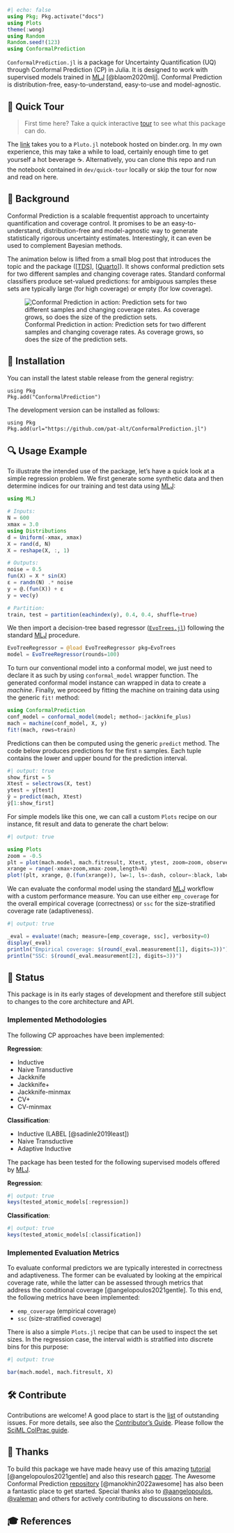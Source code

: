 ```julia
#| echo: false
using Pkg; Pkg.activate("docs")
using Plots
theme(:wong)
using Random
Random.seed!(123)
using ConformalPrediction
```

`ConformalPrediction.jl` is a package for Uncertainty Quantification (UQ) through Conformal Prediction (CP) in Julia. It is designed to work with supervised models trained in [MLJ](https://alan-turing-institute.github.io/MLJ.jl/dev/) [@blaom2020mlj]. Conformal Prediction is distribution-free, easy-to-understand, easy-to-use and model-agnostic. 

## 🏃 Quick Tour

> First time here? Take a quick interactive [tour](https://binder.plutojl.org/v0.19.12/open?url=https%253A%252F%252Fraw.githubusercontent.com%252Fpat-alt%252FConformalPrediction.jl%252Fmain%252Fdev%252Fquick_tour%252Fnotebook.jl) to see what this package can do. 

The [link](https://binder.plutojl.org/v0.19.12/open?url=https%253A%252F%252Fraw.githubusercontent.com%252Fpat-alt%252FConformalPrediction.jl%252Fmain%252Fdev%252Fquick_tour%252Fnotebook.jl) takes you to a `Pluto.jl` notebook hosted on binder.org. In my own experience, this may take a while to load, certainly enough time to get yourself a hot beverage ☕. Alternatively, you can clone this repo and run the notebook contained in `dev/quick-tour` locally or skip the tour for now and read on here.

## 📖 Background

Conformal Prediction is a scalable frequentist approach to uncertainty quantification and coverage control. It promises to be an easy-to-understand, distribution-free and model-agnostic way to generate statistically rigorous uncertainty estimates. Interestingly, it can even be used to complement Bayesian methods.

The animation below is lifted from a small blog post that introduces the topic and the package ([[TDS](https://towardsdatascience.com/conformal-prediction-in-julia-351b81309e30)], [[Quarto](https://www.paltmeyer.com/blog/posts/conformal-prediction/#fig-anim)]). It shows conformal prediction sets for two different samples and changing coverage rates. Standard conformal classifiers produce set-valued predictions: for ambiguous samples these sets are typically large (for high coverage) or empty (for low coverage).

![Conformal Prediction in action: Prediction sets for two different samples and changing coverage rates. As coverage grows, so does the size of the prediction sets.](https://raw.githubusercontent.com/pat-alt/blog/main/posts/conformal-prediction/www/medium.gif)

## 🚩 Installation 

You can install the latest stable release from the general registry:

```.julia
using Pkg
Pkg.add("ConformalPrediction")
```

The development version can be installed as follows:

```.julia
using Pkg
Pkg.add(url="https://github.com/pat-alt/ConformalPrediction.jl")
```

## 🔍 Usage Example 

To illustrate the intended use of the package, let's have a quick look at a simple regression problem. We first generate some synthetic data and then determine indices for our training and test data using [MLJ](https://alan-turing-institute.github.io/MLJ.jl/dev/):

```julia
using MLJ

# Inputs:
N = 600
xmax = 3.0
using Distributions
d = Uniform(-xmax, xmax)
X = rand(d, N)
X = reshape(X, :, 1)

# Outputs:
noise = 0.5
fun(X) = X * sin(X)
ε = randn(N) .* noise
y = @.(fun(X)) + ε
y = vec(y)

# Partition:
train, test = partition(eachindex(y), 0.4, 0.4, shuffle=true)
```

We then import a decision-tree based regressor ([`EvoTrees.jl`](https://github.com/Evovest/EvoTrees.jl)) following the standard [MLJ](https://alan-turing-institute.github.io/MLJ.jl/dev/) procedure.

```julia
EvoTreeRegressor = @load EvoTreeRegressor pkg=EvoTrees
model = EvoTreeRegressor(rounds=100) 
```

To turn our conventional model into a conformal model, we just need to declare it as such by using `conformal_model` wrapper function. The generated conformal model instance can wrapped in data to create a *machine*. Finally, we proceed by fitting the machine on training data using the generic `fit!` method:

```julia
using ConformalPrediction
conf_model = conformal_model(model; method=:jackknife_plus)
mach = machine(conf_model, X, y)
fit!(mach, rows=train)
```

Predictions can then be computed using the generic `predict` method. The code below produces predictions for the first `n` samples. Each tuple contains the lower and upper bound for the prediction interval. 

```julia
#| output: true
show_first = 5
Xtest = selectrows(X, test)
ytest = y[test]
ŷ = predict(mach, Xtest)
ŷ[1:show_first]
```

For simple models like this one, we can call a custom `Plots` recipe on our instance, fit result and data to generate the chart below:

```julia
#| output: true

using Plots
zoom = -0.5
plt = plot(mach.model, mach.fitresult, Xtest, ytest, zoom=zoom, observed_lab="Test points")
xrange = range(-xmax+zoom,xmax-zoom,length=N)
plot!(plt, xrange, @.(fun(xrange)), lw=1, ls=:dash, colour=:black, label="Ground truth")
```

We can evaluate the conformal model using the standard [MLJ](https://alan-turing-institute.github.io/MLJ.jl/dev/) workflow with a custom performance measure. You can use either `emp_coverage` for the overall empirical coverage (correctness) or `ssc` for the size-stratified coverage rate (adaptiveness).

```julia
#| output: true

_eval = evaluate!(mach; measure=[emp_coverage, ssc], verbosity=0)
display(_eval)
println("Empirical coverage: $(round(_eval.measurement[1], digits=3))")
println("SSC: $(round(_eval.measurement[2], digits=3))")
```

## 🔁 Status 

This package is in its early stages of development and therefore still subject to changes to the core architecture and API. 

### Implemented Methodologies

The following CP approaches have been implemented:

**Regression**:

- Inductive 
- Naive Transductive 
- Jackknife 
- Jackknife+ 
- Jackknife-minmax
- CV+
- CV-minmax

**Classification**:

- Inductive (LABEL [@sadinle2019least])
- Naive Transductive 
- Adaptive Inductive

The package has been tested for the following supervised models offered by [MLJ](https://alan-turing-institute.github.io/MLJ.jl/dev/).

**Regression**:

```julia
#| output: true
keys(tested_atomic_models[:regression])
```

**Classification**:

```julia
#| output: true
keys(tested_atomic_models[:classification])
```

### Implemented Evaluation Metrics

To evaluate conformal predictors we are typically interested in correctness and adaptiveness. The former can be evaluated by looking at the empirical coverage rate, while the latter can be assessed through metrics that address the conditional coverage [@angelopoulos2021gentle]. To this end, the following metrics have been implemented:

- `emp_coverage` (empirical coverage)
- `ssc` (size-stratified coverage)

There is also a simple `Plots.jl` recipe that can be used to inspect the set sizes. In the regression case, the interval width is stratified into discrete bins for this purpose:

```julia
#| output: true

bar(mach.model, mach.fitresult, X)
```

## 🛠 Contribute 

Contributions are welcome! A good place to start is the [list](https://github.com/pat-alt/ConformalPrediction.jl/issues) of outstanding issues. For more details, see also the [Contributor's Guide](https://www.paltmeyer.com/ConformalPrediction.jl/dev/contribute/). Please follow the [SciML ColPrac guide](https://github.com/SciML/ColPrac).

## 🙏 Thanks

To build this package we have made heavy use of this amazing [tutorial](https://arxiv.org/abs/2107.07511) [@angelopoulos2021gentle] and also this research [paper](https://arxiv.org/abs/1905.02928). The Awesome Conformal Prediction [repository](https://github.com/valeman/awesome-conformal-prediction) [@manokhin2022awesome] has also been a fantastic place to get started. Special thanks also to [\@aangelopoulos](https://github.com/aangelopoulos), [\@valeman](https://github.com/valeman) and others for actively contributing to discussions on here. 

## 🎓 References 









